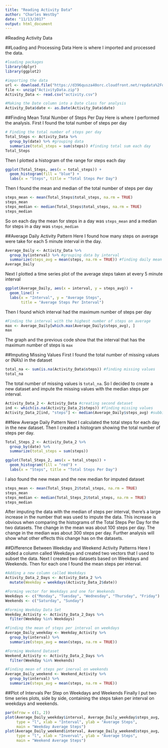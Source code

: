 ```yaml
---
title: "Reading Activity Data"
author: "Charles Westby"
date: "11/13/2017"
output: html_document
---
```


#Reading Activity Data 

##Loading and Processing Data
Here is where I imported and processed the data.
  
```r
#loading packages
library(dplyr) 
library(ggplot2)

#importing the data
url <- download.file("https://d396qusza40orc.cloudfront.net/repdata%2Fdata%2Factivity.zip", destfile = "ActivityData.zip")
file <- unzip("ActivityData.zip")
Activity_Data <- read.csv("activity.csv")

#Making the Date column into a Date class for analysis
Activity_Data$date <- as.Date(Activity_Data$date)

```


##Finding Mean Total Number of Steps Per Day
Here is where I performed the analysis. First I found the total number of steps per day

```r
# Finding the total number of steps per day
Total_Steps <- Activity_Data %>%
  group_by(date) %>% #grouping data
  summarize(total_steps = sum(steps)) #finding total sum each day
Total_Steps
```

Then I plotted a histogram of the range for steps each day

```r
ggplot(Total_Steps, aes(x = total_steps)) +
  geom_histogram(fill = "blue") +
  labs(x = "Steps", title = "Total Steps Per Day")
```

Then I found the mean and median of the total number of steps per day

```r
steps_mean <- mean(Total_Steps$total_steps, na.rm = TRUE)
steps_mean
steps_median <- median(Total_Steps$total_steps, na.rm = TRUE)
steps_median
```

So on each day the mean for steps in a day was `steps_mean` and a median for steps in a day was `steps_median`

##Average Daily Activity Pattern
Here I found how many steps on average were take for each 5 minute interval in the day.
```r
Average_Daily <- Activity_Data %>%
  group_by(interval) %>% #grouping data by interval
  summarize(steps_avg = mean(steps, na.rm = TRUE)) #finding daily mean
Average_Daily
```
 
Next I plotted a time series plot of the average steps taken at every 5 minute interval
```r
ggplot(Average_Daily, aes(x = interval, y = steps_avg)) +
  geom_line() +
  labs(x = "Interval", y = "Average Steps", 
       title = "Average Steps Per Interval")
```

Then I found which interval had the maximum number of steps per day
```r
#Finding the interval with the highest number of steps on average
max <- Average_Daily[which.max(Average_Daily$steps_avg), ]
max
```

The graph and the previous code show that the interval that has the maximum number of steps is `max`

##Imputing Missing Values
First I found the total number of missing values or (NA's) in the dataset

```r
total_na <- sum(is.na(Activity_Data$steps)) #finding missing values
total_na
```

The total number of missing values is `total_na`. So I decided to create a new dataset and impute the missing values with the median steps per interval. 

```r
Activity_Data_2 <- Activity_Data #creating second dataset
ind <- which(is.na(Activity_Data_2$steps)) #finding missing values
Activity_Data_2[ind, "steps"] <- median(Average_Daily$steps_avg) #subbing median steps per interval
```

##New Average Daily Pattern
Next I calculated the total steps for each day in the new dataset. Then I created a histogram showing the total number of steps per day. 

```r
Total_Steps_2 <- Activity_Data_2 %>%
  group_by(date) %>%
  summarize(total_steps = sum(steps))

ggplot(Total_Steps_2, aes(x = total_steps)) +
  geom_histogram(fill = "red") +
  labs(x = "Steps", title = "Total Steps Per Day")
```

I also found the new mean and the new median for imputed dataset
```r
steps_mean <- mean(Total_Steps_2$total_steps, na.rm = TRUE)
steps_mean
steps_median <- median(Total_Steps_2$total_steps, na.rm = TRUE)
steps_median
```

After imputing the data with the median of steps per interval, there's a large increase in the number that was used to impute the data. This increase is obvious when comparing the histograms of the Total Steps Per Day for the two datasets. The change in the mean was about 100 steps per day. The change in the median was about 300 steps per day. Further analysis will show what other effects this change has on the datasets.

##Difference Between Weekday and Weekend Activity Patterns
Here I added a column called Weekdays and created two vectors that I used to subset the data. Next I created two datasets based on Weekdays and Weekends. Then for each one I found the mean steps per interval.
```r
#Adding a new column called Weekdays
Activity_Data_2_Days <- Activity_Data_2 %>%
  mutate(Weekday = weekdays(Activity_Data_2$date)) 

#Forming vector for Weekdays and one for Weekends
Weekdays <- c("Monday", "Tuesday", "Wednesday", "Thursday", "Friday")
Weekends <- c("Saturday", "Sunday")

#Forming Weekday Data Set
Weekday_Activity <- Activity_Data_2_Days %>%
  filter(Weekday %in% Weekdays)

#Finding the mean of steps per interval on weekdays
Average_Daily_weekday <- Weekday_Activity %>%
  group_by(interval) %>%
  summarize(steps_avg = mean(steps, na.rm = TRUE))

#Forming Weekend Dataset
Weekend_Activity <- Activity_Data_2_Days %>%
  filter(Weekday %in% Weekends)

#Finding mean of steps per inerval on weekends
Average_Daily_weekend <- Weekend_Activity %>%
  group_by(interval) %>%
  summarize(steps_avg = mean(steps, na.rm = TRUE))
```

##Plot of Intervals Per Step on Weekdays and Weekends
Finally I put two time series plots, side by side, containing the steps taken per interval on weekdays and weekends.
```r
par(mfrow = c(1, 2))
plot(Average_Daily_weekday$interval, Average_Daily_weekday$steps_avg,
     type = "l", xlab = "Interval", ylab = "Average Steps", 
     main = "Weekday Average Steps")
plot(Average_Daily_weekend$interval, Average_Daily_weekend$steps_avg,
     type = "l", xlab = "Inverval", ylab = "Average Steps",
     main = "Weekend Average Steps")
```